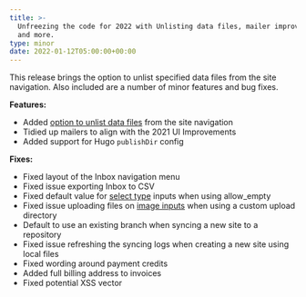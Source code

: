 ```yaml
---
title: >-
  Unfreezing the code for 2022 with Unlisting data files, mailer improvements
  and more.
type: minor
date: 2022-01-12T05:00:00+00:00
---
```

This release brings the option to unlist specified data files from the site navigation. Also included are a number of minor features and bug fixes.

**Features:**

* Added [option to unlist data files](/documentation/articles/unlisting-files-in-a-collection) from the site navigation
* Tidied up mailers to align with the 2021 UI Improvements
* Added support for Hugo `publishDir` config

**Fixes:**

* Fixed layout of the Inbox navigation menu
* Fixed issue exporting Inbox to CSV
* Fixed default value for [select type](/documentation/articles/what-is-a-select-input/#select) inputs when using allow\_empty
* Fixed issue uploading files on [image inputs](/documentation/articles/what-is-a-file-input/#image) when using a custom upload directory
* Default to use an existing branch when syncing a new site to a repository
* Fixed issue refreshing the syncing logs when creating a new site using local files
* Fixed wording around payment credits
* Added full billing address to invoices
* Fixed potential XSS vector
